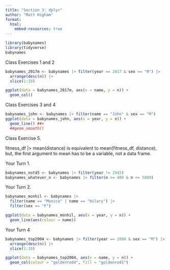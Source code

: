 ```yaml
---
title: "Section 3: dplyr"
author: "Matt Higham"
format: 
  html:
    embed-resources: true
---
```


```r
library(babynames)
library(tidyverse)
babynames
```

Class Exercises 1 and 2

```r
babynames_2017m <- babynames |> filter(year == 2017 & sex == "M") |>
  arrange(desc(n)) |>
  slice(1:10)

ggplot(data = babynames_2017m, aes(x = name, y = n)) +
  geom_col()
```

Class Exercises 3 and 4

```r
babynames_john <- babynames |> filter(name == "John" & sex == "M")
ggplot(data = babynames_john, aes(x = year, y = n)) +
  geom_line() ##+
  ##geom_smooth()
```

Class Exercise 5.

fitness_df |> mean(distance) is equivalent to mean(fitness_df, distance), but, the first argument to mean has to be a variable, not a data frame. 

Your Turn 1.

```r
babynames_not45 <- babynames |> filter(year != 1945)
babynames_whatever_n <- babynames |> filter(n >= 400 & n <= 5000)
```

Your Turn 2.

```r
babynames_monhil <- babynames |>
  filter(name == "Monica" | name == "Hilary") |>
  filter(sex == "F")

ggplot(data = babynames_monhil, aes(x = year, y = n)) +
  geom_line(aes(colour = name))
```

Your Turn 4

```r
babynames_top2004 <- babynames |> filter(year == 2004 & sex == "M") |>
  arrange(desc(n)) |>
  slice(1:10)

ggplot(data = babynames_top2004, aes(x = name, y = n)) +
  geom_col(colour = "goldenrod4", fill = "goldenrod1")
```
